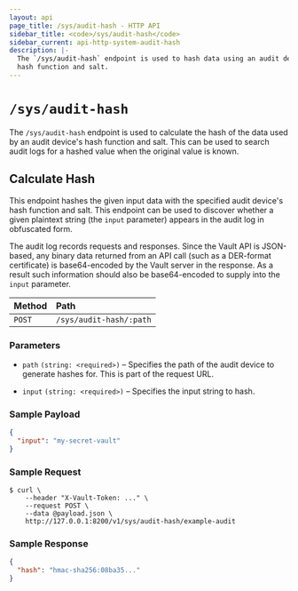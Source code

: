 ```yaml
---
layout: api
page_title: /sys/audit-hash - HTTP API
sidebar_title: <code>/sys/audit-hash</code>
sidebar_current: api-http-system-audit-hash
description: |-
  The `/sys/audit-hash` endpoint is used to hash data using an audit device's
  hash function and salt.
---
```


# `/sys/audit-hash`

The `/sys/audit-hash` endpoint is used to calculate the hash of the data used by
an audit device's hash function and salt. This can be used to search audit logs
for a hashed value when the original value is known.

## Calculate Hash

This endpoint hashes the given input data with the specified audit device's
hash function and salt. This endpoint can be used to discover whether a given
plaintext string (the `input` parameter) appears in the audit log in obfuscated
form.

The audit log records requests and responses. Since the Vault API is JSON-based,
any binary data returned from an API call (such as a DER-format certificate) is
base64-encoded by the Vault server in the response. As a result such information
should also be base64-encoded to supply into the `input` parameter.

| Method | Path                    |
| :---------------------- | :----------------- |
| `POST` | `/sys/audit-hash/:path` |

### Parameters

- `path` `(string: <required>)` – Specifies the path of the audit device to
  generate hashes for. This is part of the request URL.

- `input` `(string: <required>)` – Specifies the input string to hash.

### Sample Payload

```json
{
  "input": "my-secret-vault"
}
```

### Sample Request

```
$ curl \
    --header "X-Vault-Token: ..." \
    --request POST \
    --data @payload.json \
    http://127.0.0.1:8200/v1/sys/audit-hash/example-audit
```

### Sample Response

```json
{
  "hash": "hmac-sha256:08ba35..."
}
```
